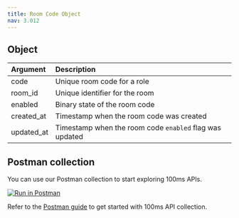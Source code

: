 ```yaml
---
title: Room Code Object
nav: 3.012
---
```


<EndpointRequest title="https://api.100ms.live/v2/room-codes/room/<room_id>" />

## Object

| Argument | Description |
| :--- | :--- |
| code  | Unique room code for a role |
| room_id | Unique identifier for the room |
| enabled | Binary state of the room code |
| created_at | Timestamp when the room code was created |
| updated_at | Timestamp when the room code `enabled` flag was updated |

## Postman collection

You can use our Postman collection to start exploring 100ms APIs.

[![Run in Postman](https://run.pstmn.io/button.svg)](https://god.gw.postman.com/run-collection/22726679-47dcd974-29d5-4965-a35b-bf9b74a8b25a?action=collection%2Ffork&collection-url=entityId%3D22726679-47dcd974-29d5-4965-a35b-bf9b74a8b25a%26entityType%3Dcollection%26workspaceId%3Dd9145dd6-337b-4761-81d6-21a30b4147a2)

Refer to the [Postman guide](/server-side/v2/introduction/postman-guide) to get started with 100ms API collection.
